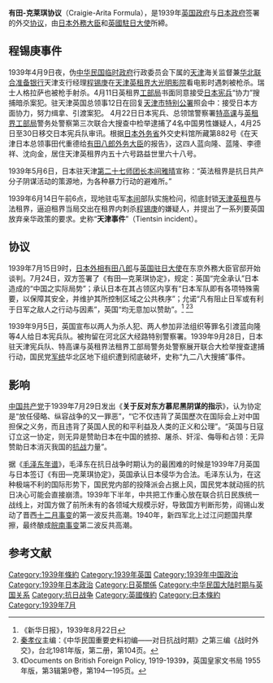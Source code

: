 '''有田-克莱琪协议'''（Craigie-Arita Formula），是1939年[[英国政府|英国政府]]与[[日本政府|日本政府]]签署的外交[[契约|协议]]，由[[日本外務大臣|日本外務大臣]]和[[英國駐日大使館|英國駐日大使]]{{Link-en|克萊琪|Robert Craigie (diplomat)}}所締。

==程锡庚事件==
{{main|程锡庚事件}}
1939年4月9日夜，伪[[中华民国临时政府_(1937–1940)|中华民国临时政府]]行政委员会下属的[[天津|天津]]海关监督兼[[中国联合准备银行|华北联合准备银行]]天津支行经理[[程锡庚|程锡庚]]在[[天津英租界|天津英租界]][[大光明影院_(天津市)|大光明影院]]看电影时遇刺被枪杀。瑞士人格拉萨也被枪手射杀。4月11日英租界[[工部局|工部局]]书面同意接受[[日本宪兵|日本宪兵]]“协力”搜捕暗杀案犯。驻天津英国总领事12日在回复[[天津市特别公署|天津市特别公署]]照会中：接受日本方面协力，努力缉拿、引渡案犯。 4月22日日本宪兵、总领馆警察署[[特高课|特高课]]与[[天津英租界工部局|英租界工部局]]警务处警察第三次联合大搜查中检举逮捕了4名中国男性嫌疑人，4月25日至30日移交日本宪兵队审讯。根据[[日本外务省|日本外务省]]外交史料馆所藏第882号《在天津日本总领事田代重德给[[有田八郎|有田八郎]][[外務大臣_(日本)|外务大臣]]的报告》，这四人蓝向隆、蓝隆、李德祥、沈向金，居住天津英租界内五十六号路益世里六十八号。

1939年5月6日，日本驻天津[[第二十七师团|第二十七师团长]][[本间雅晴|本间雅晴]]宣称：“英法租界是抗日共产分子阴谋活动的策源地，为各种暴力行动的避难所。”

1939年6月14日午前6点，现地驻屯军[[本间雅晴|本间]]部队实施检问，彻底封锁[[天津英租界|天津英租界]]与法租界，逼迫租界当局交出在租界内刺杀[[程锡庚|程锡庚]]的嫌疑人，并提出了一系列要英国放弃亲华政策的要求。史称“'''天津事件'''”（Tientsin incident）。

==协议==

1939年7月15日9时，[[外務大臣_(日本)|日本外相]][[有田八郎|有田八郎]]与[[英國駐日大使館|英国驻日大使]]{{tsl|en|Robert Craigie (diplomat)|克莱琪}}在东京外務大臣官邸开始谈判。7月24日，双方签署了《有田—克莱琪协定》，规定：英国“完全承认”日本造成的“中国之实际局势”；承认日本在其占领区内享有“日本军队即有各项特殊需要，以保障其安全，并维护其所控制区域之公共秩序”；允诺“凡有阻止日军或有利于日军之敌人之行动与因素”，英国“均无意加以赞助”。<ref>《新华日报》，1939年8月22日</ref> <ref>[[秦孝仪|秦孝仪]]主编：《中华民国重要史料初编——对日抗战时期》之第三编《战时外交》，台北1981年版，第二册，第104页。</ref><ref>《Documents on British Foreign Policy, 1919-1939》，英国皇家文书局 1955年版，第3辑第9卷，第194—195页。</ref>

1939年9月5日，英国宣布以两人为杀人犯、两人参加非法组织等罪名引渡蓝向隆等4人给日本宪兵队。被拘留在河北区大经路特别警察署。1939年9月28日，日本驻天津宪兵队、特高课与英租界法租界工部局警务处警察展开联合大检举搜查逮捕行动，国民党[[军统|军统]]华北区地下组织遭到彻底破坏，史称“九二八大搜捕”事件。 
==影响==
[[中国共产党|中国共产党]]于1939年7月29日发出《'''关于反对东方慕尼黑阴谋的指示'''》，认为协定是“放任侵略、纵容战争的又一罪恶”，“它不仅违背了英国歷次在国际会上对中国担保之义务，而且违背了英国人民的和平利益及人类的正义和公理”。“英国与日寇订立这一协定，则无异是赞助日本在中国的掳掠、屠杀、奸淫、侮辱和占领：无异赞助日本消灭我国的[[抗日戰爭|抗战]]力量”。

据《[[毛泽东年谱|毛泽东年谱]]》，毛泽东在抗日战争时期认为的最困难的时候是1939年7月英国与日本签订《有田—克莱琪协定》，英国承认日本侵华为合法。毛泽东认为，在这种极端不利的国际形势下，国民党内部的投降派会占据上风，国民党本就动摇的抗日决心可能会直接崩溃。1939年下半年，中共把工作重心放在联合抗日民族统一战线上，对国方做了前所未有的各领域大规模示好，导致国方判断形势，阎锡山发动了晋西[[十二月事变|十二月事变]]的第一波反共高潮。1940年，新四军北上过江问题国共摩擦，最终酿成[[皖南事变|皖南事变]]第二波反共高潮。

==参考文献==
{{Reflist|2}}
[[Category:1939年條約|Category:1939年條約]]
[[Category:1939年英国|Category:1939年英国]]
[[Category:1939年中国政治|Category:1939年中国政治]]
[[Category:1939年日本政治|Category:1939年日本政治]]
[[Category:日英關係|Category:日英關係]]
[[Category:中华民国大陆时期与英国关系|Category:中华民国大陆时期与英国关系]]
[[Category:抗日战争|Category:抗日战争]]
[[Category:英國條約|Category:英國條約]]
[[Category:日本條約|Category:日本條約]]
[[Category:1939年7月|Category:1939年7月]]